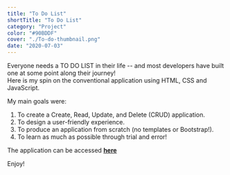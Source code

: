 ```yaml
---
title: "To Do List"
shortTitle: "To Do List"
category: "Project"
color: "#90BDDF"
cover: "./To-do-thumbnail.png"
date: "2020-07-03"
---
```


Everyone needs a TO DO LIST in their life -- and most developers have built one at some point along their journey!  
Here is my spin on the conventional application using HTML, CSS and JavaScript.

My main goals were:
1) To create a Create, Read, Update, and Delete (CRUD) application.
2) To design a user-friendly experience.
3) To produce an application from scratch (no templates or Bootstrap!).
3) To learn as much as possible through trial and error!

The application can be accessed [**here**](https://paul-matthew.github.io/To-Do-List/)

Enjoy!